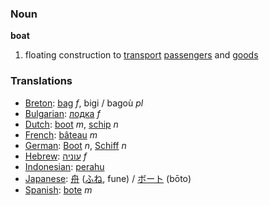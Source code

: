 === Noun ===
'''boat'''

#floating construction to [[transport]] [[passengers]] and [[goods]]

=== Translations ===
*[[Breton]]: [[bag]] ''f'', bigi / bagoù ''pl''
*[[Bulgarian]]: [[лодка]] ''f''
*[[Dutch]]: [[boot]] ''m'', [[schip]] ''n''
*[[French]]: [[bâteau]] ''m''
*[[German]]: [[Boot]] ''n'', [[Schiff]] ''n''
*[[Hebrew]]: [[עוניה]] ''f''
*[[Indonesian]]: [[perahu]]
*[[Japanese]]: [[舟]] ([[ふね]], fune) / [[ボート]] (bōto)
*[[Spanish]]: [[bote]] ''m''